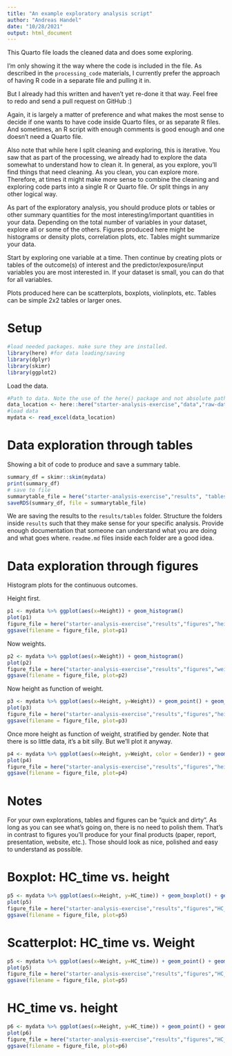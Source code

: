 ```yaml
---
title: "An example exploratory analysis script"
author: "Andreas Handel"
date: "10/28/2021"
output: html_document
---
```


  
  
This Quarto file loads the cleaned data and does some exploring.

I'm only showing it the way where the code is included in the file. 
As described in the `processing_code` materials, I currently prefer the approach of having R code in a separate file and pulling it in.

But I already had this written and haven't yet re-done it that way. Feel free to redo and send a pull request on GitHub :)

Again, it is largely a matter of preference and what makes the most sense to decide if one wants to have code inside Quarto files, or as separate R files.
And sometimes, an R script with enough comments is good enough and one doesn't need a Quarto file.

Also note that while here I split cleaning and exploring, this is iterative. You saw that as part of the processing, we already had to explore the data somewhat to understand how to clean it. In general, as you explore, you'll find things that need cleaning. As you clean, you can explore more. Therefore, at times it might make more sense to combine the cleaning and exploring code parts into a single R or Quarto file. Or split things in any other logical way.

As part of the exploratory analysis, you should produce plots or tables or other summary quantities for the most interesting/important quantities in your data. Depending on the total number of variables in your dataset, explore all or some of the others. Figures produced here might be histograms or density plots, correlation plots, etc. Tables might summarize your data.

Start by exploring one variable at a time. Then continue by creating plots or tables of the outcome(s) of interest and the predictor/exposure/input variables you are most interested in. If your dataset is small, you can do that for all variables. 

Plots produced here can be scatterplots, boxplots, violinplots, etc. Tables can be simple 2x2 tables or larger ones.

# Setup

```r
#load needed packages. make sure they are installed.
library(here) #for data loading/saving
library(dplyr)
library(skimr)
library(ggplot2)
```


Load the data.

```r
#Path to data. Note the use of the here() package and not absolute paths
data_location <- here::here("starter-analysis-exercise","data","raw-data","exampledata2.xlsx")
#load data
mydata <- read_excel(data_location)
```





# Data exploration through tables

Showing a bit of code to produce and save a summary table.


```r
summary_df = skimr::skim(mydata)
print(summary_df)
# save to file
summarytable_file = here("starter-analysis-exercise","results", "tables-files", "summarytable.rds")
saveRDS(summary_df, file = summarytable_file)
```

We are saving the results to the `results/tables` folder. Structure the folders inside `results` such that they make sense for your specific analysis. Provide enough documentation that someone can understand what you are doing and what goes where. `readme.md` files inside each folder are a good idea.


# Data exploration through figures

Histogram plots for the continuous outcomes. 

Height first.

```r
p1 <- mydata %>% ggplot(aes(x=Height)) + geom_histogram() 
plot(p1)
figure_file = here("starter-analysis-exercise","results","figures","height-distribution.png")
ggsave(filename = figure_file, plot=p1) 
```

Now weights.

```r
p2 <- mydata %>% ggplot(aes(x=Weight)) + geom_histogram() 
plot(p2)
figure_file = here("starter-analysis-exercise","results","figures","weight-distribution.png")
ggsave(filename = figure_file, plot=p2) 
```

Now height as function of weight.

```r
p3 <- mydata %>% ggplot(aes(x=Height, y=Weight)) + geom_point() + geom_smooth(method='lm')
plot(p3)
figure_file = here("starter-analysis-exercise","results","figures","height-weight.png")
ggsave(filename = figure_file, plot=p3) 
```

Once more height as function of weight, stratified by gender. Note that there is so little data, it's a bit silly. But we'll plot it anyway.

```r
p4 <- mydata %>% ggplot(aes(x=Height, y=Weight, color = Gender)) + geom_point() + geom_smooth(method='lm')
plot(p4)
figure_file = here("starter-analysis-exercise","results","figures","height-weight-stratified.png")
ggsave(filename = figure_file, plot=p4) 
```



# Notes

For your own explorations, tables and figures can be "quick and dirty". As long as you can see what's going on, there is no need to polish them. That's in contrast to figures you'll produce for your final products (paper, report, presentation, website, etc.). Those should look as nice, polished and easy to understand as possible.


# Boxplot: HC_time vs. height

```r
p5 <- mydata %>% ggplot(aes(x=Height, y=HC_time)) + geom_boxplot() + geom_smooth(method='lm')
plot(p5)
figure_file = here("starter-analysis-exercise","results","figures","HC_time-height.png")
ggsave(filename = figure_file, plot=p5) 
```
# Scatterplot: HC_time vs. Weight

```r
p5 <- mydata %>% ggplot(aes(x=Weight, y=HC_time)) + geom_point() + geom_smooth(method='lm')
plot(p5)
figure_file = here("starter-analysis-exercise","results","figures","HC_time-weight.png")
ggsave(filename = figure_file, plot=p5) 
```

# HC_time vs. height

```r
p6 <- mydata %>% ggplot(aes(x=Height, y=HC_time)) + geom_point() + geom_smooth(method='lm')
plot(p6)
figure_file = here("starter-analysis-exercise","results","figures","HC_time-height.png")
ggsave(filename = figure_file, plot=p6) 
```
